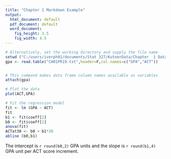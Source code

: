 ```yaml
---
title: "Chapter 1 Markdown Example"
output:
  html_document: default
  pdf_document: default
  word_document:
    fig_height: 3.5
    fig_width: 4.5
---
```


```r

# Alternatively, set the working directory and supply the file name
setwd ("C:/users/iverph01/documents/Stat 327/KutnerData/Chapter  1 Data Sets")
gpa <- read.table("CH01PR19.txt",header=F,col.names=c("GPA","ACT"))


# This command makes data frame column names available as variables
attach(gpa)

# Plot the data
plot(ACT,GPA)

# Fit the regression model
fit <- lm (GPA ~ ACT)
fit
b1 <- fit$coeff[2]
b0 <- fit$coeff[1]
anova(fit)
ACTat30 <- b0 + b1*30
abline (b0,b1)
```

The intercept is `r round(b0,2)` GPA units and the slope is `r round(b1,4)` GPA unit per ACT score increment.
